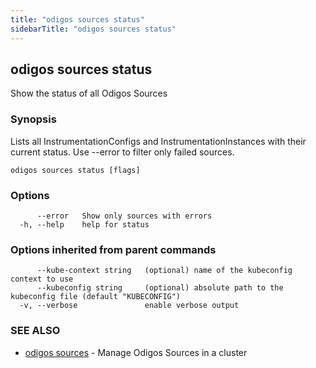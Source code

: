 ```yaml
---
title: "odigos sources status"
sidebarTitle: "odigos sources status"
---
```

## odigos sources status

Show the status of all Odigos Sources

### Synopsis

Lists all InstrumentationConfigs and InstrumentationInstances with their current status. Use --error to filter only failed sources.

```
odigos sources status [flags]
```

### Options

```
      --error   Show only sources with errors
  -h, --help    help for status
```

### Options inherited from parent commands

```
      --kube-context string   (optional) name of the kubeconfig context to use
      --kubeconfig string     (optional) absolute path to the kubeconfig file (default "KUBECONFIG")
  -v, --verbose               enable verbose output
```

### SEE ALSO

* [odigos sources](/cli/odigos_sources)	 - Manage Odigos Sources in a cluster